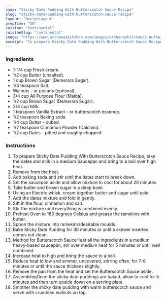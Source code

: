 ---
name: "Sticky Date Pudding With Butterscotch Sauce Recipe"
slug: "sticky-date-pudding-with-butterscotch-sauce-recipe"
layout: 'RecipeLayout'
prepTime: "50"
cuisine: "Continental"
cuisineSlug: "continental"
image: "https://www.archanaskitchen.com/images/archanaskitchen/1-Author/Vibha_Bhutada/Sticky_Date_Pudding_With_Butterscotch_Sauce.jpg"
excerpt: "To prepare Sticky Date Pudding With Butterscotch Sauce Recipe, take the dates and milk in a medium Saucepan and bring to a boil over high heat"
---

### Ingredients

- 1-1/4 cup Fresh cream.
- 1/2 cup Butter (unsalted).
- 1 cup Brown Sugar (Demerara Sugar).
- 1/4 teaspoon Salt.
- Walnuts - or pecans (optional).
- 3/4 cup All Purpose Flour (Maida).
- 1/2 cup Brown Sugar (Demerara Sugar).
- 3/4 cup Milk.
- 1 teaspoon Vanilla Extract - or butterscotch essence.
- 1/2 teaspoon Baking soda.
- 1/4 cup Butter - cubed.
- 1/2 teaspoon Cinnamon Powder (Dalchini).
- 1/2 cup Dates - pitted and roughly chopped.

### Instructions

1. To prepare Sticky Date Pudding With Butterscotch Sauce Recipe, take the dates and milk in a medium Saucepan and bring to a boil over high heat.
1. Remove from the heat.
1. Add baking soda and stir until the dates start to break down.
1. Set the saucepan aside and allow mixture to cool for about 20 minutes.
1. Take butter and brown sugar in a deep bowl.
1. Using an Electric whisk, cream together butter and sugar until pale.
1. Add the dates mixture and fold in gently.
1. Sift in the flour, cinnamon and salt.
1. Stir the mixture until everything is combined evenly.
1. Preheat Oven to 180 degrees Celsius and grease the ramekins with butter.
1. Spoon the mixture into ramekins/desirable moulds.
1. Bake Sticky Date Pudding for 30 minutes or until a skewer inserted comes out clean.
1. Method for Butterscotch SauceHeat all the ingredients in a medium heavy-based saucepan, stir over medium heat for 5 minutes or until well combined.
1. Increase heat to high and bring the sauce to a boil.
1. Reduce heat to low and simmer, uncovered, stirring often, for 7-8 minutes or until the sauce thickens slightly.
1. Remove the pan from the heat and set the Butterscotch Sauce aside.
1. AssemblingOnce the sticky date puddings are baked, allow to cool for 5 minutes and then turn upside down on a serving plate.
1. Smother the sticky date pudding with warm butterscotch sauce and serve with crumbled walnuts on top.
